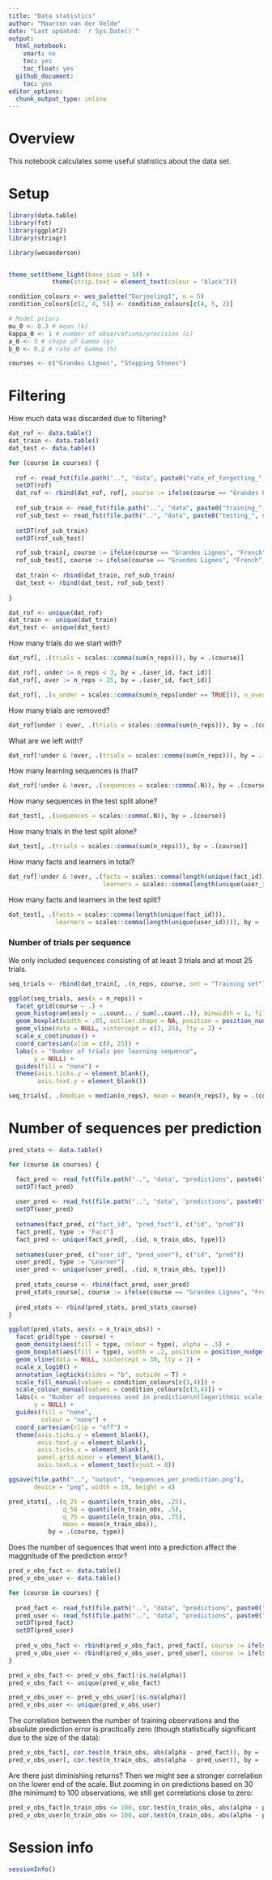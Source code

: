 ```yaml
---
title: "Data statistics"
author: "Maarten van der Velde"
date: "Last updated: `r Sys.Date()`"
output:
  html_notebook:
    smart: no
    toc: yes
    toc_float: yes
  github_document:
    toc: yes
editor_options: 
  chunk_output_type: inline
---
```


# Overview

This notebook calculates some useful statistics about the data set.


# Setup
```r
library(data.table)
library(fst)
library(ggplot2)
library(stringr)

library(wesanderson)


theme_set(theme_light(base_size = 14) +
            theme(strip.text = element_text(colour = "black")))

condition_colours <- wes_palette("Darjeeling1", n = 5)
condition_colours[c(2, 4, 5)] <- condition_colours[c(4, 5, 2)]

# Model priors
mu_0 <- 0.3 # mean (b)
kappa_0 <- 1 # number of observations/precision (c)
a_0 <- 3 # shape of Gamma (g)
b_0 <- 0.2 # rate of Gamma (h)
```


```r
courses <- c("Grandes Lignes", "Stepping Stones")
```


# Filtering

How much data was discarded due to filtering?
```r
dat_rof <- data.table()
dat_train <- data.table()
dat_test <- data.table()

for (course in courses) {
  
  rof <- read_fst(file.path("..", "data", paste0("rate_of_forgetting_", str_replace_all(course, " ", "_"), ".fst")))
  setDT(rof)
  dat_rof <- rbind(dat_rof, rof[, course := ifelse(course == "Grandes Lignes", "French", "English")])
  
  rof_sub_train <- read_fst(file.path("..", "data", paste0("training_", str_replace_all(course, " ", "_"), ".fst")))
  rof_sub_test <- read_fst(file.path("..", "data", paste0("testing_", str_replace_all(course, " ", "_"), ".fst")))
  
  setDT(rof_sub_train)
  setDT(rof_sub_test)

  rof_sub_train[, course := ifelse(course == "Grandes Lignes", "French", "English")]
  rof_sub_test[, course := ifelse(course == "Grandes Lignes", "French", "English")]
  
  dat_train <- rbind(dat_train, rof_sub_train)
  dat_test <- rbind(dat_test, rof_sub_test)
  
}

dat_rof <- unique(dat_rof)
dat_train <- unique(dat_train)
dat_test <- unique(dat_test)
```

How many trials do we start with?
```r
dat_rof[, .(trials = scales::comma(sum(n_reps))), by = .(course)]
```


```r
dat_rof[, under := n_reps < 3, by = .(user_id, fact_id)]
dat_rof[, over := n_reps > 25, by = .(user_id, fact_id)]

dat_rof[, .(n_under = scales::comma(sum(n_reps[under == TRUE])), n_over = scales::comma(sum(n_reps[over == TRUE]))), by = .(course)]
```

How many trials are removed?
```r
dat_rof[under | over, .(trials = scales::comma(sum(n_reps))), by = .(course)]
```


What are we left with?
```r
dat_rof[!under & !over, .(trials = scales::comma(sum(n_reps))), by = .(course)]
```

How many learning sequences is that?
```r
dat_rof[!under & !over, .(sequences = scales::comma(.N)), by = .(course)]
```

How many sequences in the test split alone?
```r
dat_test[, .(sequences = scales::comma(.N)), by = .(course)]
```

How many trials in the test split alone?
```r
dat_test[, .(trials = scales::comma(sum(n_reps))), by = .(course)]
```

How many facts and learners in total?
```r
dat_rof[!under & !over, .(facts = scales::comma(length(unique(fact_id))),
                          learners = scales::comma(length(unique(user_id)))), by = .(course)]
```

How many facts and learners in the test split?
```r
dat_test[, .(facts = scales::comma(length(unique(fact_id))),
             learners = scales::comma(length(unique(user_id)))), by = .(course)]
```


### Number of trials per sequence

We only included sequences consisting of at least 3 trials and at most 25 trials.

```r
seq_trials <- rbind(dat_train[, .(n_reps, course, set = "Training set")], dat_test[, .(n_reps, course, set = "Test set")])
```

```r
ggplot(seq_trials, aes(x = n_reps)) +
  facet_grid(course ~ .) +
  geom_histogram(aes(y = ..count.. / sum(..count..)), binwidth = 1, fill = "grey70", colour = "black") +
  geom_boxplot(width = .05, outlier.shape = NA, position = position_nudge(y = -.05)) +
  geom_vline(data = NULL, xintercept = c(3, 25), lty = 2) +
  scale_x_continuous() +
  coord_cartesian(xlim = c(0, 25)) +
  labs(x = "Number of trials per learning sequence",
       y = NULL) +
  guides(fill = "none") +
  theme(axis.ticks.y = element_blank(),
        axis.text.y = element_blank())
```

```r
seq_trials[, .(median = median(n_reps), mean = mean(n_reps)), by = .(course)]
```

# Number of sequences per prediction

```r
pred_stats <- data.table()

for (course in courses) {

  fact_pred <- read_fst(file.path("..", "data", "predictions", paste0("pred_v_obs_fact_", str_replace_all(course, " ", "_"), ".fst")))
  setDT(fact_pred)
  
  user_pred <- read_fst(file.path("..", "data", "predictions", paste0("pred_v_obs_user_", str_replace_all(course, " ", "_"), ".fst"))) 
  setDT(user_pred)
  
  setnames(fact_pred, c("fact_id", "pred_fact"), c("id", "pred"))
  fact_pred[, type := "Fact"]
  fact_pred <- unique(fact_pred[, .(id, n_train_obs, type)])
  
  setnames(user_pred, c("user_id", "pred_user"), c("id", "pred"))
  user_pred[, type := "Learner"]
  user_pred <- unique(user_pred[, .(id, n_train_obs, type)])
  
  pred_stats_course <- rbind(fact_pred, user_pred)
  pred_stats_course[, course := ifelse(course == "Grandes Lignes", "French", "English")]
  
  pred_stats <- rbind(pred_stats, pred_stats_course)
}
```

```r
ggplot(pred_stats, aes(x = n_train_obs)) +
  facet_grid(type ~ course) +
  geom_density(aes(fill = type, colour = type), alpha = .5) +
  geom_boxplot(aes(fill = type), width = .2, position = position_nudge(y = -.0), outlier.shape = NA) +
  geom_vline(data = NULL, xintercept = 30, lty = 2) +
  scale_x_log10() +
  annotation_logticks(sides = "b", outside = T) +
  scale_fill_manual(values = condition_colours[c(3,4)]) +
  scale_colour_manual(values = condition_colours[c(3,4)]) +
  labs(x = "Number of sequences used in prediction\n(logarithmic scale)",
       y = NULL) +
  guides(fill = "none",
         colour = "none") +
  coord_cartesian(clip = "off") +
  theme(axis.ticks.y = element_blank(),
        axis.text.y = element_blank(),
        axis.ticks.x = element_blank(),
        panel.grid.minor = element_blank(),
        axis.text.x = element_text(vjust = 0))

ggsave(file.path("..", "output", "sequences_per_prediction.png"),
       device = "png", width = 10, height = 4)

```

```r
pred_stats[, .(q_25 = quantile(n_train_obs, .25), 
               q_50 = quantile(n_train_obs, .5),
               q_75 = quantile(n_train_obs, .75), 
               mean = mean(n_train_obs)),
           by = .(course, type)]

```

Does the number of sequences that went into a prediction affect the maggnitude of the prediction error?

```r
pred_v_obs_fact <- data.table()
pred_v_obs_user <- data.table()

for (course in courses) {
  
  pred_fact <- read_fst(file.path("..", "data", "predictions", paste0("pred_v_obs_fact_", str_replace_all(course, " ", "_"), ".fst")))
  pred_user <- read_fst(file.path("..", "data", "predictions", paste0("pred_v_obs_user_", str_replace_all(course, " ", "_"), ".fst")))
  setDT(pred_fact)
  setDT(pred_user)
  
  pred_v_obs_fact <- rbind(pred_v_obs_fact, pred_fact[, course := ifelse(course == "Grandes Lignes", "French", "English")])
  pred_v_obs_user <- rbind(pred_v_obs_user, pred_user[, course := ifelse(course == "Grandes Lignes", "French", "English")])
}

pred_v_obs_fact <- pred_v_obs_fact[!is.na(alpha)]
pred_v_obs_fact <- unique(pred_v_obs_fact)

pred_v_obs_user <- pred_v_obs_user[!is.na(alpha)]
pred_v_obs_user <- unique(pred_v_obs_user)
```

The correlation between the number of training observations and the absolute prediction error is practically zero (though statistically significant due to the size of the data):
```r
pred_v_obs_fact[, cor.test(n_train_obs, abs(alpha - pred_fact)), by = .(course)]
pred_v_obs_user[, cor.test(n_train_obs, abs(alpha - pred_user)), by = .(course)]
```

Are there just diminishing returns? Then we might see a stronger correlation on the lower end of the scale.
But zooming in on predictions based on 30 (the minimum) to 100 observations, we still get correlations close to zero:
```r
pred_v_obs_fact[n_train_obs <= 100, cor.test(n_train_obs, abs(alpha - pred_fact)), by = .(course)]
pred_v_obs_user[n_train_obs <= 100, cor.test(n_train_obs, abs(alpha - pred_user)), by = .(course)]
```


# Session info

```r
sessionInfo()
```
